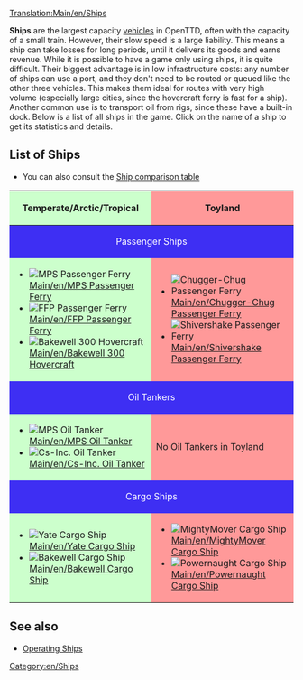 [[Translation:Main/en/Ships]]{{en/Table of contents}}

'''Ships''' are the largest capacity [[Main/en/Vehicles|vehicles]] in OpenTTD, often with the capacity of a small train. However, their slow speed is a large liability. This means a ship can take losses for long periods, until it delivers its goods and earns revenue. While it is possible to have a game only using ships, it is quite difficult. Their biggest advantage is in low infrastructure costs: any number of ships can use a port, and they don't need to be routed or queued like the other three vehicles. This makes them ideal for routes with very high volume (especially large cities, since the hovercraft ferry is fast for a ship). Another common use is to transport oil from rigs, since these have a built-in dock. Below is a list of all ships in the game. Click on the name of a ship to get its statistics and details.

==List of Ships==
* You can also consult the [[Main/en/Ship Comparison|Ship comparison table]]

{|border="1" cellspacing="2" cellpadding="3" rules="all" style="margin:1em 1em 1em 0; border:solid 1px #AAAAAA;"
!width="50%" style="background: #ccffcc" | Temperate/Arctic/Tropical
!width="50%" style="background: #ff9999" | Toyland
|-
! colspan="2" style="background: #3e2ff3; color:white" align="center" | Passenger Ships
|-
| style="background: #ccffcc" |
*[[File:en/Ferry.png|MPS Passenger Ferry]] [[Main/en/MPS Passenger Ferry]]
*[[File:en/Ferry.png|FFP Passenger Ferry]] [[Main/en/FFP Passenger Ferry]]
*[[File:en/Hovercraft.png|Bakewell 300 Hovercraft]] [[Main/en/Bakewell 300 Hovercraft]]
| style="background: #ff9999" |
*[[File:en/Toylandpassengership.png|Chugger-Chug Passenger Ferry]] [[Main/en/Chugger-Chug Passenger Ferry]]
*[[File:en/Toylandpassengership.png|Shivershake Passenger Ferry]] [[Main/en/Shivershake Passenger Ferry]]
|-
! colspan="2" style="background: #3e2ff3; color:white" align="center" | Oil Tankers
|-
| style="background: #ccffcc" |
*[[File:en/OilTanker.png|MPS Oil Tanker]] [[Main/en/MPS Oil Tanker]]
*[[File:en/OilTanker.png|Cs-Inc. Oil Tanker]] [[Main/en/Cs-Inc. Oil Tanker]]
| style="background: #ff9999" | No Oil Tankers in Toyland
|-
! colspan="2" style="background: #3e2ff3; color:white" align="center" | Cargo Ships
|-
| style="background: #ccffcc" |
*[[File:en/CargoShip.png|Yate Cargo Ship]] [[Main/en/Yate Cargo Ship]]
*[[File:en/CargoShip.png|Bakewell Cargo Ship]] [[Main/en/Bakewell Cargo Ship]]
| style="background: #ff9999" |
*[[File:en/Toylandcargoship.png|MightyMover Cargo Ship]] [[Main/en/MightyMover Cargo Ship]]
*[[File:en/Toylandcargoship.png|Powernaught Cargo Ship]] [[Main/en/Powernaught Cargo Ship]]
|}

==See also==
*[[Main/en/Waterway construction#Operating ships|Operating Ships]]


[[Category:en/Ships]]